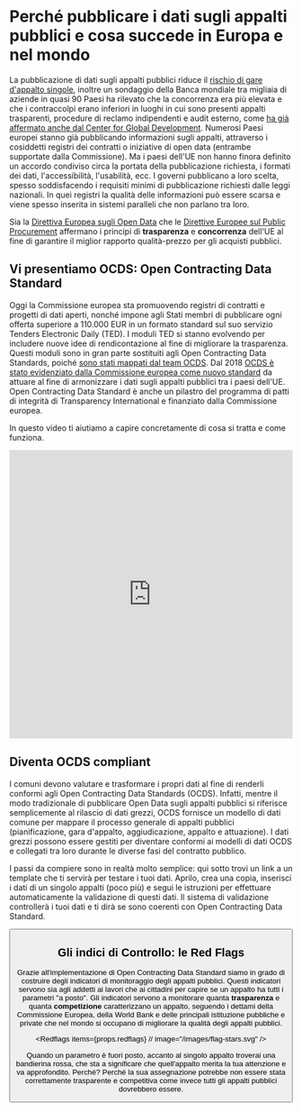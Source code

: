 # Perché pubblicare i dati sugli appalti pubblici e cosa succede in Europa e nel mondo
La pubblicazione di dati sugli appalti pubblici riduce il [rischio di gare d'appalto singole](http://digiwhist.eu/publications/lights-on-the-shadows-of-public-procurement-transparency-in-government-contracting-as-an-antidote-to-corruption/), inoltre un sondaggio della Banca mondiale tra migliaia di aziende in quasi 90 Paesi ha rilevato che la concorrenza era più elevata e che i contraccolpi erano inferiori in luoghi in cui sono presenti appalti trasparenti, procedure di reclamo indipendenti e audit esterno, come [ha già affermato anche dal Center for Global Development](http://documents.worldbank.org/curated/en/817871496169519447/pdf/WPS8078.pdf).
Numerosi Paesi europei stanno già pubblicando informazioni sugli appalti, attraverso i cosiddetti registri dei contratti o iniziative di open data (entrambe supportate dalla Commissione). Ma i paesi dell'UE non hanno finora definito un accordo condiviso circa la portata della pubblicazione richiesta, i formati dei dati, l'accessibilità, l'usabilità, ecc. I governi pubblicano a loro scelta, spesso soddisfacendo i requisiti minimi di pubblicazione richiesti dalle leggi nazionali. In quei registri la qualità delle informazioni può essere scarsa e viene spesso inserita in sistemi paralleli che non parlano tra loro.

Sia la [Direttiva Europea sugli Open Data](https://eur-lex.europa.eu/legal-content/EN/TXT/?qid=1561563110433&uri=CELEX:32019L1024) che le [Direttive Europee sul Public Procurement]( https://ec.europa.eu/growth/single-market/public-procurement_en) affermano i principi di **trasparenza** e **concorrenza** dell'UE al fine di garantire il miglior rapporto qualità-prezzo per gli acquisti pubblici.

## Vi presentiamo OCDS: Open Contracting Data Standard

Oggi la Commissione europea sta promuovendo registri di contratti e progetti di dati aperti, nonché impone agli Stati membri di pubblicare ogni offerta superiore a 110.000 EUR in un formato standard sul suo servizio Tenders Electronic Daily (TED). I moduli TED si stanno evolvendo per includere nuove idee di rendicontazione al fine di migliorare la trasparenza. Questi moduli sono in gran parte sostituiti agli Open Contracting Data Standards, poiché [sono stati mappati dal team OCDS](https://standard.open-contracting.org/profiles/eu/master/en/). Dal 2018 [OCDS è stato evidenziato dalla Commissione europea come nuovo standard](https://trade.ec.europa.eu/doclib/docs/2018/september/tradoc_157319.pdf) da attuare al fine di armonizzare i dati sugli appalti pubblici tra i paesi dell'UE. Open Contracting Data Standard è anche un pilastro del programma di patti di integrità di Transparency International e finanziato dalla Commissione europea.

In questo video ti aiutiamo a capire concretamente di cosa si tratta e come funziona.

<iframe
    width="100%"
    height="512"
    src="https://www.youtube.com/embed/qQgwx6374rg"
    frameBorder="0"
    allow="accelerometer; autoplay; encrypted-media; gyroscope; picture-in-picture"
    allowFullScreen
></iframe>

## Diventa OCDS compliant

I comuni devono valutare e trasformare i propri dati al fine di renderli conformi agli Open Contracting Data Standards (OCDS). Infatti, mentre il modo tradizionale di pubblicare Open Data sugli appalti pubblici si riferisce semplicemente al rilascio di dati grezzi, OCDS fornisce un modello di dati comune per mappare il processo generale di appalti pubblici (pianificazione, gara d'appalto, aggiudicazione, appalto e attuazione). I dati grezzi possono essere gestiti per diventare conformi ai modelli di dati OCDS e collegati tra loro durante le diverse fasi del contratto pubblico.

I passi da compiere sono in realtà molto semplice: qui sotto trovi un link a un template che ti servirà per testare i tuoi dati. Aprilo, crea una copia, inserisci i dati di un singolo appalti (poco più) e segui le istruzioni per effettuare automaticamente la validazione di questi dati. Il sistema di validazione controllerà i tuoi dati e ti dirà se sono coerenti con Open Contracting Data Standard.

<Button
    title="Apri il template e crea una copia per testare i tuoi dati"
    description="10.2 KB"
    url="https://docs.google.com/spreadsheets/d/1TzY16n8fFtG11sM-6pp693ZMgfMgkiScMFpF-cJKkIk/edit#gid=956894726"
    icon="/icons/open.svg"
/>

## Gli indici di Controllo: le Red Flags

Grazie all'implementazione di Open Contracting Data Standard siamo in grado di costruire degli indicatori di monitoraggio degli appalti pubblici.
Questi indicatori servono sia agli addetti ai lavori che ai cittadini per capire se un appalto ha tutti i parametri "a posto". Gli indicatori servono a monitorare quanta **trasparenza** e quanta **competizione** caratterizzano un appalto, seguendo i dettami della Commissione Europea, della World Bank e delle principali istituzione pubbliche e private che nel mondo si occupano di migliorare la qualità degli appalti pubblici.

<Redflags
    items={props.redflags}
    // image="/images/flag-stars.svg"
/>

Quando un parametro è fuori posto, accanto al singolo appalto troverai una bandierina rossa, che sta a significare che quell'appalto merita la tua attenzione e va approfondito.
Perché? Perché la sua assegnazione potrebbe non essere stata correttamente trasparente e competitiva come invece tutti gli appalti pubblici dovrebbero essere.

<Card
    title="Partecipa"
    description="Lavoriamo insieme per monitorare gli appalti pubblici."
    url="/get-involved"
    icon="/icons/get-involved.svg"
/>
